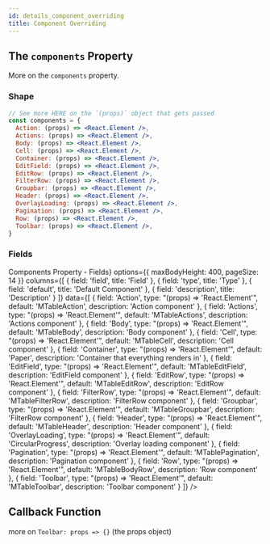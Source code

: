 ```yaml
---
id: details_component_overriding
title: Component Overriding 
---
```


## The `components` Property

More on the `components` property.

### Shape

```jsx
// See more HERE on the `(props)` object that gets passed
const components = {
  Action: (props) => <React.Element />,
  Actions: (props) => <React.Element />,
  Body: (props) => <React.Element />,
  Cell: (props) => <React.Element />,
  Container: (props) => <React.Element />,
  EditField: (props) => <React.Element />,
  EditRow: (props) => <React.Element />,
  FilterRow: (props) => <React.Element />,
  Groupbar: (props) => <React.Element />,
  Header: (props) => <React.Element />,
  OverlayLoading: (props) => <React.Element />,
  Pagination: (props) => <React.Element />,
  Row: (props) => <React.Element />,
  Toolbar: (props) => <React.Element />,
}
```

### Fields

<div>
    <MaterialTable
    title={<small>Components Property - Fields</small>}
    options={{
        maxBodyHeight: 400,
        pageSize: 14
    }}
    columns={[
        { field: 'field', title: 'Field' },
        { field: 'type', title: 'Type' },
        { field: 'default', title: 'Default Component' },
        { field: 'description', title: 'Description' }
    ]}
    data={[
        {
        field: 'Action',
        type: "(props) => 'React.Element'",
        default: 'MTableAction',
        description: 'Action component'
        },
        {
        field: 'Actions',
        type: "(props) => 'React.Element'",
        default: 'MTableActions',
        description: 'Actions component'
        },
        {
        field: 'Body',
        type: "(props) => 'React.Element'",
        default: 'MTableBody',
        description: 'Body component'
        },
        {
        field: 'Cell',
        type: "(props) => 'React.Element'",
        default: 'MTableCell',
        description: 'Cell component'
        },
        {
        field: 'Container',
        type: "(props) => 'React.Element'",
        default: 'Paper',
        description: 'Container that everything renders in'
        },
        {
        field: 'EditField',
        type: "(props) => 'React.Element'",
        default: 'MTableEditField',
        description: 'EditField component'
        },
        {
        field: 'EditRow',
        type: "(props) => 'React.Element'",
        default: 'MTableEditRow',
        description: 'EditRow component'
        },
        {
        field: 'FilterRow',
        type: "(props) => 'React.Element'",
        default: 'MTableFilterRow',
        description: 'FilterRow component'
        },
        {
        field: 'Groupbar',
        type: "(props) => 'React.Element'",
        default: 'MTableGroupbar',
        description: 'FilterRow component'
        },
        {
        field: 'Header',
        type: "(props) => 'React.Element'",
        default: 'MTableHeader',
        description: 'Header component'
        },
        {
        field: 'OverlayLoading',
        type: "(props) => 'React.Element'",
        default: 'CircularProgress',
        description: 'Overlay loading component'
        },
        {
        field: 'Pagination',
        type: "(props) => 'React.Element'",
        default: 'MTablePagination',
        description: 'Pagination component'
        },
        {
        field: 'Row',
        type: "(props) => 'React.Element'",
        default: 'MTableBodyRow',
        description: 'Row component'
        },
        {
        field: 'Toolbar',
        type: "(props) => 'React.Element'",
        default: 'MTableToolbar',
        description: 'Toolbar component'
        }
    ]}
    />
</div>

## Callback Function

more on `Toolbar: props => {}` (the props object)